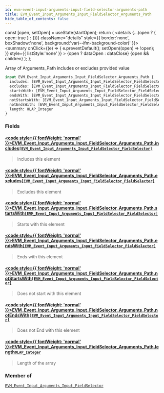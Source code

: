 ```yaml
---
id: evm-event-input-arguments-input-field-selector-arguments-path
title: EVM_Event_Input_Arguments_Input_FieldSelector_Arguments_Path
hide_table_of_contents: false
---
```







  const [open, setOpen] = useState(startOpen);
  return (
    <details {...(open ? { open: true } : {})} className="details" style={{ border:'none', boxShadow:'none', background:'var(--ifm-background-color)' }}>
      <summary
        onClick={(e) => {
          e.preventDefault();
          setOpen((open) => !open);
        }}
        style={{ listStyle:'none' }}
      >
      {open ? dataOpen : dataClose}
      </summary>
      {open && children}
    </details>
  );
};




Array of Arguments_Path includes or excludes provided value


```graphql
input EVM_Event_Input_Arguments_Input_FieldSelector_Arguments_Path {
  includes: [EVM_Event_Input_Arguments_Input_FieldSelector_FieldSelector]
  excludes: [EVM_Event_Input_Arguments_Input_FieldSelector_FieldSelector]
  startsWith: [EVM_Event_Input_Arguments_Input_FieldSelector_FieldSelector]
  endsWith: [EVM_Event_Input_Arguments_Input_FieldSelector_FieldSelector]
  notStartsWith: [EVM_Event_Input_Arguments_Input_FieldSelector_FieldSelector]
  notEndsWith: [EVM_Event_Input_Arguments_Input_FieldSelector_FieldSelector]
  length: OLAP_Integer
}
```




### Fields

#### [<code style={{ fontWeight: 'normal' }}>EVM_Event_Input_Arguments_Input_FieldSelector_Arguments_Path.<b>includes</b></code>](#)<Bullet />[`[EVM_Event_Input_Arguments_Input_FieldSelector_FieldSelector]`](/docs/graphql-reference/inputs/evm-event-input-arguments-input-field-selector-field-selector) <Badge class="secondary" text="list"/> <Badge class="secondary" text="input"/>
> Includes this element
> 

#### [<code style={{ fontWeight: 'normal' }}>EVM_Event_Input_Arguments_Input_FieldSelector_Arguments_Path.<b>excludes</b></code>](#)<Bullet />[`[EVM_Event_Input_Arguments_Input_FieldSelector_FieldSelector]`](/docs/graphql-reference/inputs/evm-event-input-arguments-input-field-selector-field-selector) <Badge class="secondary" text="list"/> <Badge class="secondary" text="input"/>
> Excludes this element
> 

#### [<code style={{ fontWeight: 'normal' }}>EVM_Event_Input_Arguments_Input_FieldSelector_Arguments_Path.<b>startsWith</b></code>](#)<Bullet />[`[EVM_Event_Input_Arguments_Input_FieldSelector_FieldSelector]`](/docs/graphql-reference/inputs/evm-event-input-arguments-input-field-selector-field-selector) <Badge class="secondary" text="list"/> <Badge class="secondary" text="input"/>
> Starts with this element
> 

#### [<code style={{ fontWeight: 'normal' }}>EVM_Event_Input_Arguments_Input_FieldSelector_Arguments_Path.<b>endsWith</b></code>](#)<Bullet />[`[EVM_Event_Input_Arguments_Input_FieldSelector_FieldSelector]`](/docs/graphql-reference/inputs/evm-event-input-arguments-input-field-selector-field-selector) <Badge class="secondary" text="list"/> <Badge class="secondary" text="input"/>
> Ends with this element
> 

#### [<code style={{ fontWeight: 'normal' }}>EVM_Event_Input_Arguments_Input_FieldSelector_Arguments_Path.<b>notStartsWith</b></code>](#)<Bullet />[`[EVM_Event_Input_Arguments_Input_FieldSelector_FieldSelector]`](/docs/graphql-reference/inputs/evm-event-input-arguments-input-field-selector-field-selector) <Badge class="secondary" text="list"/> <Badge class="secondary" text="input"/>
> Does not start with this element
> 

#### [<code style={{ fontWeight: 'normal' }}>EVM_Event_Input_Arguments_Input_FieldSelector_Arguments_Path.<b>notEndsWith</b></code>](#)<Bullet />[`[EVM_Event_Input_Arguments_Input_FieldSelector_FieldSelector]`](/docs/graphql-reference/inputs/evm-event-input-arguments-input-field-selector-field-selector) <Badge class="secondary" text="list"/> <Badge class="secondary" text="input"/>
> Does not End with this element
> 

#### [<code style={{ fontWeight: 'normal' }}>EVM_Event_Input_Arguments_Input_FieldSelector_Arguments_Path.<b>length</b></code>](#)<Bullet />[`OLAP_Integer`](/docs/graphql-reference/inputs/olap-integer) <Badge class="secondary" text="input"/>
> Length of the array
> 



### Member of

[`EVM_Event_Input_Arguments_Input_FieldSelector`](/docs/graphql-reference/inputs/evm-event-input-arguments-input-field-selector)  <Badge class="secondary" text="input"/>

